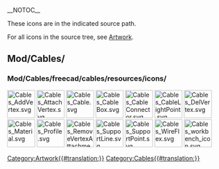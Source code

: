 __NOTOC__
<languages/>
<translate>

These icons are in the indicated source path. 

For all icons in the source tree, see [[Artwork|Artwork]].

==Mod/Cables/==

===Mod/Cables/freecad/cables/resources/icons/===

</translate>
[[Image:Cables_AddVertex.svg|64px]]
[[Image:Cables_AttachVertex.svg|64px]]
[[Image:Cables_Cable.svg|64px]]
[[Image:Cables_CableBox.svg|64px]]
[[Image:Cables_CableConnector.svg|64px]]
[[Image:Cables_CableLightPoint.svg|64px]]
[[Image:Cables_DelVertex.svg|64px]]
[[Image:Cables_Material.svg|64px]]
[[Image:Cables_Profile.svg|64px]]
[[Image:Cables_RemoveVertexAttachment.svg|64px]]
[[Image:Cables_SupportLine.svg|64px]]
[[Image:Cables_SupportPoint.svg|64px]]
[[Image:Cables_WireFlex.svg|64px]]
[[Image:Cables_workbench_icon.svg|64px]]
<translate>


</translate>
[[Category:Artwork{{#translation:}}]]
<noinclude>[[Category:Cables{{#translation:}}]]</noinclude> <!-- we don't want this transcluded -->